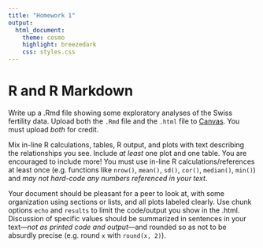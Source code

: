 ```yaml
---
title: "Homework 1"
output: 
  html_document:
    theme: cosmo
    highlight: breezedark
    css: styles.css
---
```


# R and R Markdown

Write up a .Rmd file showing some exploratory analyses of the Swiss fertility data. Upload both the `.Rmd` file and the `.html` file to [Canvas](https://canvas.uw.edu/courses/1551596). You must upload *both* for credit.

Mix in-line R calculations, tables, R output, and plots with text describing the relationships you see. Include *at least* one plot and one table. You are encouraged to include more! You must use in-line R calculations/references at least once (e.g. functions like `nrow()`, `mean()`, `sd()`, `cor()`, `median()`, `min()`) and *may not hard-code any numbers referenced in your text*.

Your document should be pleasant for a peer to look at, with some organization using sections or lists, and all plots labeled clearly. Use chunk options `echo` and `results` to limit the code/output you show in the .html. Discussion of specific values should be summarized in sentences in your text---*not as printed code and output*---and rounded so as not to be absurdly precise (e.g. round `x` with `round(x, 2)`).